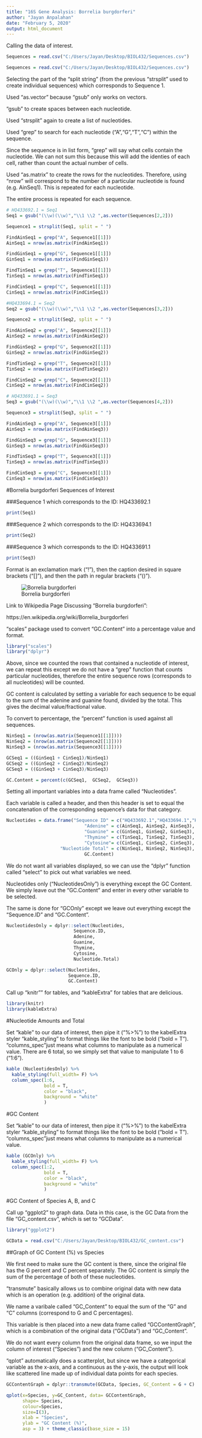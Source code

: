 ```yaml
---
title: "16S Gene Analysis: Borrelia burgdorferi"
author: "Jayan Anpalahan"
date: "February 5, 2020"
output: html_document
--- 
```


Calling the data of interest.
```r
Sequences = read.csv("C:/Users/Jayan/Desktop/BIOL432/Sequences.csv")
```

```r
Sequences = read.csv("C:/Users/Jayan/Desktop/BIOL432/Sequences.csv")
```


Selecting the part of the "split string" (from the previous "strsplit" used to create individual sequences) which corresponds to Sequence 1.

Used "as.vector" because "gsub" only works on vectors.

"gsub" to create spaces between each nucleotide.

Used "strsplit" again to create a list of nucleotides.

Used "grep" to search for each nucleotide ("A","G","T","C") within the sequence. 

Since the sequence is in list form, "grep" will say what cells contain the nucleotide. We can not sum this because this will add the identies of each cell, rather than count the actual number of cells.

Used "as.matrix" to create the rows for the nucleotides. Therefore, using "nrow" will correspond to the number of a particular nucleotide is found (e.g. AinSeq1). This is repeated for each nucleotide. 

The entire process is repeated for each sequence.

```r
# HQ433692.1 = Seq1
Seq1 = gsub("(\\w)(\\w)","\\1 \\2 ",as.vector(Sequences[2,2]))

Sequence1 = strsplit(Seq1, split = " ")

FindAinSeq1 = grep("A", Sequence1[[1]])
AinSeq1 = nrow(as.matrix(FindAinSeq1))

FindGinSeq1 = grep("G", Sequence1[[1]])
GinSeq1 = nrow(as.matrix(FindGinSeq1))

FindTinSeq1 = grep("T", Sequence1[[1]])
TinSeq1 = nrow(as.matrix(FindTinSeq1))

FindCinSeq1 = grep("C", Sequence1[[1]])
CinSeq1 = nrow(as.matrix(FindCinSeq1))

#HQ433694.1 = Seq2
Seq2 = gsub("(\\w)(\\w)","\\1 \\2 ",as.vector(Sequences[3,2]))

Sequence2 = strsplit(Seq2, split = " ")

FindAinSeq2 = grep("A", Sequence2[[1]])
AinSeq2 = nrow(as.matrix(FindAinSeq2))

FindGinSeq2 = grep("G", Sequence2[[1]])
GinSeq2 = nrow(as.matrix(FindGinSeq2))

FindTinSeq2 = grep("T", Sequence2[[1]])
TinSeq2 = nrow(as.matrix(FindTinSeq2))

FindCinSeq2 = grep("C", Sequence2[[1]])
CinSeq2 = nrow(as.matrix(FindCinSeq2))

# HQ433691.1 = Seq3
Seq3 = gsub("(\\w)(\\w)","\\1 \\2 ",as.vector(Sequences[4,2]))

Sequence3 = strsplit(Seq3, split = " ")

FindAinSeq3 = grep("A", Sequence3[[1]])
AinSeq3 = nrow(as.matrix(FindAinSeq3))

FindGinSeq3 = grep("G", Sequence3[[1]])
GinSeq3 = nrow(as.matrix(FindGinSeq3))

FindTinSeq3 = grep("T", Sequence3[[1]])
TinSeq3 = nrow(as.matrix(FindTinSeq3))

FindCinSeq3 = grep("C", Sequence3[[1]])
CinSeq3 = nrow(as.matrix(FindCinSeq3))
```
#Borrelia burgdorferi Sequences of Interest


###Sequence 1 which corresponds to the ID: HQ433692.1
```r
print(Seq1)
```
###Sequence 2 which corresponds to the ID: HQ433694.1
```r
print(Seq2)
```
###Sequence 3 which corresponds to the ID: HQ433691.1
```r
print(Seq3)
```

Format is an exclamation mark ("!"), then the caption desired in square brackets ("[]"), and then the path in regular brackets ("()").

![Borrelia burgdorferi](C:/Users/Jayan/Desktop/BIOL432/Assignment 5 image.jpg)

Link to Wikipedia Page Discussing "Borrelia burgdorferi":

https://en.wikipedia.org/wiki/Borrelia_burgdorferi

"scales" package used to convert "GC.Content" into a percentage value and format.
```r
library("scales")
library("dplyr")
```

Above, since we counted the rows that contained a nucleotide of interest, we can repeat this except we do not have a "grep" function that counts particular nucleotides, therefore the entire sequence rows (corresponds to all nucleotides) will be counted.

GC content is calculated by setting a variable for each sequence to be equal to the sum of the adenine and guanine found, divided by the total. This gives the decimal value/fractional value. 

To convert to percentage, the "percent" function is used against all sequences.
```r
NinSeq1 = (nrow(as.matrix(Sequence1[[1]])))
NinSeq2 = (nrow(as.matrix(Sequence2[[1]])))
NinSeq3 = (nrow(as.matrix(Sequence3[[1]])))

GCSeq1 = ((GinSeq1 + CinSeq1)/NinSeq1)
GCSeq2 = ((GinSeq2 + CinSeq2)/NinSeq2)
GCSeq3 = ((GinSeq3 + CinSeq3)/NinSeq3)

GC.Content = percent(c(GCSeq1,  GCSeq2,  GCSeq3))
```


Setting all important variables into a data frame called "Nucleotides". 

Each variable is called a header, and then this header is set to equal the concatenation of the corresponding sequence's data for that category.
```r
Nucleotides = data.frame("Sequence ID" = c("HQ433692.1","HQ433694.1","HQ433691.1"), 
                             "Adenine" = c(AinSeq1, AinSeq2, AinSeq3),
                             "Guanine" = c(GinSeq1, GinSeq2, GinSeq3),
                             "Thymine" = c(TinSeq1, TinSeq2, TinSeq3),
                             "Cytosine"= c(CinSeq1, CinSeq2, CinSeq3),
                    "Nucleotide Total" = c(NinSeq1, NinSeq2, NinSeq3),
                             GC.Content)
```

We do not want all variables displayed, so we can use the "dplyr" function called "select" to pick out what variables we need. 

Nucleotides only ("NucleotidesOnly") is everything except the GC Content. We simply leave out the "GC.Content" and enter in every other variable to be selected.

The same is done for "GCOnly" except we leave out everything except the "Sequence.ID" and "GC.Content".

```r
NucleotidesOnly = dplyr::select(Nucleotides, 
                         Sequence.ID, 
                         Adenine, 
                         Guanine,
                         Thymine,
                         Cytosine,
                         Nucleotide.Total)

GCOnly = dplyr::select(Nucleotides,
                       Sequence.ID, 
                       GC.Content)
```

Call up "knitr"" for tables, and "kableExtra" for tables that are delicious.
```r
library(knitr)
library(kableExtra)
```

#Nucleotide Amounts and Total

Set "kable" to our data of interest, then pipe it ("%>%") to the kabelExtra styler "kable_styling" to format things like the font to be bold ("bold = T"). "columns_spec"just means what columns to manipulate as a numerical value. There are 6 total, so we simply set that value to manipulate 1 to 6 ("1:6").
```r
kable (NucleotidesOnly) %>%
  kable_styling(full_width= F) %>%
  column_spec(1:6, 
              bold = T, 
              color = "black",
              background = "white"
              )
```

#GC Content

Set "kable" to our data of interest, then pipe it ("%>%") to the kabelExtra styler "kable_styling" to format things like the font to be bold ("bold = T"). "columns_spec"just means what columns to manipulate as a numerical value.
```r
kable (GCOnly) %>%
  kable_styling(full_width= F) %>%
  column_spec(1:2, 
              bold = T, 
              color = "black",
              background = "white"
              )
```
#GC Content of Species A, B, and C

Call up "ggplot2" to graph data. Data in this case, is the GC Data from the file "GC_content.csv", which is set to "GCData".

```r
library("ggplot2")

GCData = read.csv("C:/Users/Jayan/Desktop/BIOL432/GC_content.csv")
```

##Graph of GC Content (%) vs Species

We first need to make sure the GC content is there, since the original file has the G percent and C percent separately. The GC content is simply the sum of the percentage of both of these nucleotides.

"transmute" basically allows us to combine original data with new data which is an operation (e.g. addition) of the original data.

We name a varibale called "GC_Content" to equal the sum of the "G" and "C" columns (correspond to G and C percentages).

This variable is then placed into a new data frame called "GCContentGraph", which is a combination of the original data ("GCData") and "GC_Content". 

We do not want every column from the original data frame, so we input the column of interest ("Species") and the new column ("GC_Content").

"qplot" automatically does a scatterplot, but since we have a categorical variable as the x-axis, and a continuous as the y-axis, the output will look like scattered line made up of individual data points for each species. 

```r
GCContentGraph = dplyr::transmute(GCData, Species, GC_Content = G + C)

qplot(x=Species, y=GC_Content, data= GCContentGraph, 
      shape= Species, 
      colour=Species,
      size=I(3), 
      xlab = "Species",
      ylab = "GC Content (%)",
      asp = 3) + theme_classic(base_size = 15)
```

